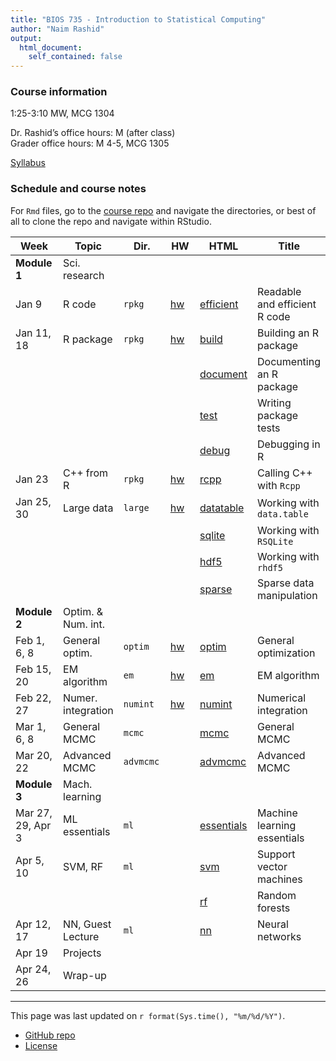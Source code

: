 ```yaml
---
title: "BIOS 735 - Introduction to Statistical Computing"
author: "Naim Rashid"
output: 
  html_document:
    self_contained: false
---
```


### Course information

1:25-3:10 MW, MCG 1304

Dr. Rashid's office hours: M <!-- @ MC 3104E --> (after class) <br>
Grader office hours: M 4-5, MCG 1305


[Syllabus](syllabus.html)

### Schedule and course notes

For `Rmd` files, go to the
[course repo](https://github.com/biodatascience/statcomp_src) and navigate the
directories, or best of all to clone the repo and navigate within RStudio. 

| Week | Topic | Dir. | HW | HTML | Title |
|------|-------|------|----|------|-------|
| **Module 1**   | Sci. research | | | | |
| Jan 9      | R code | `rpkg` |   [hw](https://github.com/biodatascience/statcomp_src/blob/master/rpkg/rpkg_HW1.Rmd) | [efficient](rpkg/efficient.html) | Readable and efficient R code |
| Jan 11, 18 | R package | `rpkg` |  [hw](https://github.com/biodatascience/statcomp_src/blob/master/rpkg/rpkg_HW2.Rmd)| [build](rpkg/build.html) | Building an R package |
| | | | | [document](rpkg/document.html) | Documenting an R package |
| | | | | [test](rpkg/test.html) | Writing package tests |
| | | | | [debug](rpkg/debug.html) | Debugging in R |
| Jan  23     | C++ from R | `rpkg` |   [hw](https://github.com/biodatascience/statcomp_src/blob/master/rpkg/rpkg_HW3.Rmd) | [rcpp](rpkg/rcpp.html) | Calling C++ with `Rcpp` |
| Jan 25, 30 | Large data | `large` |   [hw](https://github.com/biodatascience/statcomp_src/blob/master/large/large_HW4.Rmd) | [datatable](large/datatable.html) | Working with `data.table` |
| | | | | [sqlite](large/sqlite.html) | Working with `RSQLite` |
| | | | | [hdf5](large/hdf5.html) | Working with `rhdf5` |
| | | | | [sparse](large/sparse.html) | Sparse data manipulation |
| **Module 2**   | Optim. & Num. int. | | | | |
| Feb 1, 6, 8   | General optim. | `optim` | [hw](https://github.com/biodatascience/statcomp_src/blob/master/optim/optim_HW5.Rmd)| [optim](optim/optim.html) | General optimization |
| Feb 15, 20 | EM algorithm | `em` |   [hw](https://github.com/biodatascience/statcomp_src/blob/master/em/em_HW6.Rmd)| [em](em/em.html) | EM algorithm |
| Feb 22, 27     | Numer. integration | `numint` | [hw](https://github.com/biodatascience/statcomp_src/blob/master/numint/numint_HW7.Rmd) | [numint](numint/numint.html) | Numerical integration |
| Mar 1, 6, 8 | General MCMC | `mcmc` |   <!--[hw](https://github.com/biodatascience/statcomp_src/blob/master/mcmc/mcmc_HW8.Rmd) -->  <!--[hw2](https://github.com/biodatascience/statcomp_src/blob/master/mcmc/mcmc_HW9.Rmd) --> | [mcmc](mcmc/mcmc.html) | General MCMC |
| Mar 20, 22   | Advanced MCMC | `advmcmc` |   <!--[hw](https://github.com/biodatascience/statcomp_src/blob/master/advmcmc/advmcmc_HW10.Rmd) -->| [advmcmc](advmcmc/advmcmc.html) | Advanced MCMC |
| **Module 3** | Mach. learning | | | | |
| Mar 27, 29, Apr 3   | ML essentials | `ml` |   <!--[hw](https://github.com/biodatascience/statcomp_src/blob/master/ml/essentials_HW11.Rmd) --> | [essentials](ml/essentials.html) | Machine learning essentials |
| Apr 5, 10  | SVM, RF | `ml` |   <!--[hw](https://github.com/biodatascience/statcomp_src/blob/master/ml/svm_HW12.Rmd) -->| [svm](ml/svm.html) | Support vector machines |
| | | | | [rf](ml/rf.html) | Random forests |
| Apr 12, 17 | NN, Guest Lecture | `ml` | | [nn](ml/nn.html) | Neural networks |
| Apr 19 | Projects | | | | |
| Apr 24, 26 | Wrap-up | | | | |
---

This page was last updated on `r format(Sys.time(), "%m/%d/%Y")`. 

* [GitHub repo](https://github.com/biodatascience/statcomp_src)
* [License](https://github.com/biodatascience/statcomp_src/blob/master/LICENSE)
